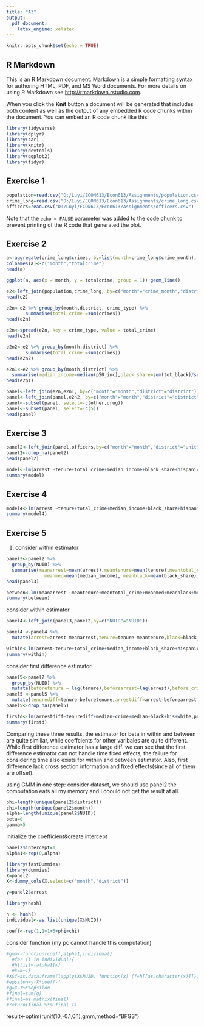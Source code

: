 ---
title: "A3"
output:
  pdf_document:
    latex_engine: xelatex
---

```{r setup, include=FALSE}
knitr::opts_chunk$set(echo = TRUE)
```

## R Markdown

This is an R Markdown document. Markdown is a simple formatting syntax for authoring HTML, PDF, and MS Word documents. For more details on using R Markdown see <http://rmarkdown.rstudio.com>.

When you click the **Knit** button a document will be generated that includes both content as well as the output of any embedded R code chunks within the document. You can embed an R code chunk like this:

```{r cars}
library(tidyverse)
library(dplyr)
library(car)
library(knitr)
library(devtools)
library(ggplot2)
library(tidyr) 
```

## Exercise 1 


```{r pressure, echo=FALSE}
population=read.csv("D:/Luyi/ECON613/Econ613/Assignments/population.csv")
crime_long=read.csv("D:/Luyi/ECON613/Econ613/Assignments/crime_long.csv")
officers=read.csv("D:/Luyi/ECON613/Econ613/Assignments/officers.csv")
```

Note that the `echo = FALSE` parameter was added to the code chunk to prevent printing of the R code that generated the plot.

## Exercise 2
```{r}
a<-aggregate(crime_long$crimes, by=list(month=crime_long$crime_month), FUN=sum)
colnames(a)<-c("month","totalcrime")
head(a)
```
```{r}
ggplot(a, aes(x = month, y = totalcrime, group = 1))+geom_line()
```

```{r}
e2<-left_join(population,crime_long, by=c("month"="crime_month","district"="district"))
head(e2)
```
```{r}
e2n<-e2 %>% group_by(month,district, crime_type) %>% 
       summarise(total_crime =sum(crimes))
head(e2n)
```
```{r}
e2n<-spread(e2n, key = crime_type, value = total_crime)
head(e2n)
```
```{r}
e2n2<-e2 %>% group_by(month,district) %>% 
       summarise(total_crime =sum(crimes))
head(e2n2)
```

```{r}
e2n1<-e2 %>% group_by(month,district) %>% 
  summarise(median_income=median(p50_inc),black_share=sum(tot_black)/sum(tot_pop),hispanic_share=sum(tot_hisp)/sum(tot_pop),white_share=sum(tot_white)/sum(tot_pop))
head(e2n1)
```

```{r}
panel<-left_join(e2n,e2n1, by=c("month"="month","district"="district"))
panel<-left_join(panel,e2n2, by=c("month"="month","district"="district"))
panel<-subset(panel, select=-c(other,drug))
panel<-subset(panel, select=-c(5))
head(panel)
```
## Exercise 3
```{r}
panel2<-left_join(panel,officers,by=c("month"="month","district"="unit"))
panel2<-drop_na(panel2)
head(panel2)
```
```{r}
model<-lm(arrest ~tenure+total_crime+median_income+black_share+hispanic_share+white_share,data=panel2)
summary(model)
```
## Exercise 4
```{r}
model4<-lm(arrest ~tenure+total_crime+median_income+black_share+hispanic_share+white_share+c(month)+factor(district),data=panel2,x=FALSE)
summary(model4)
```
## Exercise 5
1. consider within estimator
```{r}
panel3<-panel2 %>%
  group_by(NUID) %>%
  summarise(meanarrest=mean(arrest),meantenure=mean(tenure),meantotal_crime=mean(total_crime),
              meanmed=mean(median_income), meanblack=mean(black_share),meanhis=mean(hispanic_share),meanwhite=mean(white_share))
head(panel3)
```
```{r}
between<-lm(meanarrest ~meantenure+meantotal_crime+meanmed+meanblack+meanhis+meanwhite,data=panel3)
summary(between)
```


consider within estimator
```{r}
panel4<-left_join(panel3,panel2,by=c("NUID"="NUID"))
```

```{r}
panel4 <-panel4 %>%
  mutate(arrest=arrest-meanarrest,tenure=tenure-meantenure,black=black_share-meanblack,white=white_share-meanwhite,hispanic=hispanic_share-meanhis,median_income=median_income-meanmed)
```

```{r}
within<-lm(arrest~tenure+total_crime+median_income+black_share+hispanic_share+white_share,panel4)
summary(within)
```

consider first difference estimator
```{r}
panel5<-panel2 %>%
  group_by(NUID) %>%
  mutate(beforetenure = lag(tenure),beforearrest=lag(arrest),before_crime=lag(total_crime),before_median=lag(median_income),before_black=lag(black_share),before_white=lag(white_share),before_his=lag(hispanic_share),order_by=month)
panel5 <-panel5 %>%
  mutate(tenurediff=tenure-beforetenure,arrestdiff=arrest-beforearrest,crime=total_crime-before_crime,median=median_income-before_median,black=black_share-before_black,his=hispanic_share-before_his,white=white_share-before_white)
panel5<-drop_na(panel5)
```

```{r}
firstd<-lm(arrestdiff~tenurediff+median+crime+median+black+his+white,panel5)
summary(firstd)
```
Comparing these three results, the estimator for beta in within and between are quite similiar, while coeffcients for other varibales are quite different. While first difference estimator has a large diff. we can see that the first difference estimator can not handle time fixed effects, the failure for considering time also exists for withiin and between estimator. Also, first difference lack cross section information and fixed effects(since all of them are offset). 

using GMM in one step:
consider dataset, we should use panel2 
the computation eats all my memory and I coould not get the result at all.
```{r}
phi=length(unique(panel2$district))
chi=length(unique(panel2$month))
alpha=length(unique(panel2$NUID))
beta=0
gamma=5
```
initialize the coefficient&create intercept
```{r}
panel2$intercept=1
alpha1<-rep(0,alpha)
```

```{r}
library(fastDummies)
library(dummies)
X=panel2
X<-dummy_cols(X,select=c("month","district"))

y=panel2$arrest
```

```{r}
library(hash)
```

```{r}
h <- hash()
individual<-as.list(unique(X$NUID))
```
```{r}
coeff<-rep(1,1+1+5+phi+chi)
```

consider function (my pc cannot handle this computation)
```{r include=FALSE}
#gmm<-function(coeff,alpha1,individual)
  #for (i in individual){
  #h[[i]]<-alpha1[k]
  #k=k+1}
#X$f=as.data.frame(lapply(X$NUID, function(x) {f=h[[as.character(x)]]}))
#epsilon=y-X*coeff-f
#g=X.T%*%epsilon
#final=sum(g)
#final=as.matrix(final)
#return(final %*% final.T)
```

result<-optim(runif(10,-0.1,0.1),gmm,method="BFGS")
